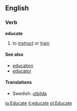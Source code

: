 ==English==
===Verb===
'''educate'''
#to [[instruct]] or [[train]]

====See also====
*[[education]]
*[[educator]]

====Translations====
*Swedish: [[utbilda]]

[[io:Educate]]
[[it:educate]]
[[pl:Educate]]